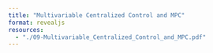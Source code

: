 ```yaml
---
title: "Multivariable Centralized Control and MPC"
format: revealjs
resources:
  - "./09-Multivariable_Centralized_Control_and_MPC.pdf"
---
```



